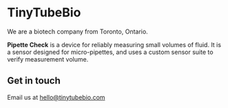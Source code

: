 # TinyTubeBio

We are a biotech company from Toronto, Ontario.

**Pipette Check** is a device for reliably measuring small volumes of fluid. It is a sensor designed for micro-pipettes, and uses a custom sensor suite to verify measurement volume.

## Get in touch

Email us at <a href="mailto:hello@tinytubebio.com">hello@tinytubebio.com</a>